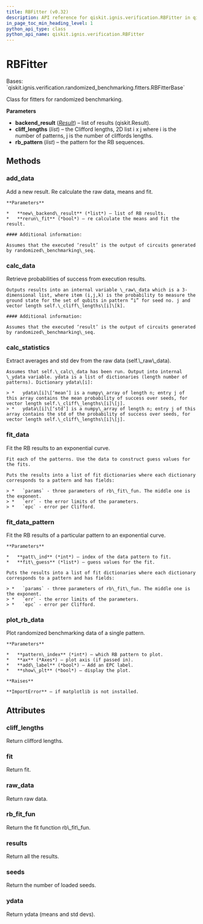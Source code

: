 ```yaml
---
title: RBFitter (v0.32)
description: API reference for qiskit.ignis.verification.RBFitter in qiskit v0.32
in_page_toc_min_heading_level: 1
python_api_type: class
python_api_name: qiskit.ignis.verification.RBFitter
---
```


# RBFitter

<Class id="qiskit.ignis.verification.RBFitter" isDedicatedPage={true} github="https://github.com/qiskit-community/qiskit-ignis/tree/stable/0.6/qiskit/ignis/verification/randomized_benchmarking/fitters.py" signature="RBFitter(backend_result, cliff_lengths, rb_pattern=None)" modifiers="class">
  Bases: `qiskit.ignis.verification.randomized_benchmarking.fitters.RBFitterBase`

  Class for fitters for randomized benchmarking.

  **Parameters**

  *   **backend\_result** ([*Result*](qiskit.result.Result "qiskit.result.Result")) – list of results (qiskit.Result).
  *   **cliff\_lengths** (*list*) – the Clifford lengths, 2D list i x j where i is the number of patterns, j is the number of cliffords lengths.
  *   **rb\_pattern** (*list*) – the pattern for the RB sequences.

  ## Methods

  <span id="qiskit-ignis-verification-rbfitter-add-data" />

  ### add\_data

  <Function id="qiskit.ignis.verification.RBFitter.add_data" signature="RBFitter.add_data(new_backend_result, rerun_fit=True)">
    Add a new result. Re calculate the raw data, means and fit.

    **Parameters**

    *   **new\_backend\_result** (*list*) – list of RB results.
    *   **rerun\_fit** (*bool*) – re calculate the means and fit the result.

    #### Additional information:

    Assumes that the executed ‘result’ is the output of circuits generated by randomized\_benchmarking\_seq.
  </Function>

  <span id="qiskit-ignis-verification-rbfitter-calc-data" />

  ### calc\_data

  <Function id="qiskit.ignis.verification.RBFitter.calc_data" signature="RBFitter.calc_data()">
    Retrieve probabilities of success from execution results.

    Outputs results into an internal variable \_raw\_data which is a 3-dimensional list, where item (i,j,k) is the probability to measure the ground state for the set of qubits in pattern “i” for seed no. j and vector length self.\_cliff\_lengths\[i]\[k].

    #### Additional information:

    Assumes that the executed ‘result’ is the output of circuits generated by randomized\_benchmarking\_seq.
  </Function>

  <span id="qiskit-ignis-verification-rbfitter-calc-statistics" />

  ### calc\_statistics

  <Function id="qiskit.ignis.verification.RBFitter.calc_statistics" signature="RBFitter.calc_statistics()">
    Extract averages and std dev from the raw data (self.\_raw\_data).

    Assumes that self.\_calc\_data has been run. Output into internal \_ydata variable. ydata is a list of dictionaries (length number of patterns). Dictionary ydata\[i]:

    > *   ydata\[i]\[‘mean’] is a numpy\_array of length n; entry j of this array contains the mean probability of success over seeds, for vector length self.\_cliff\_lengths\[i]\[j].
    > *   ydata\[i]\[‘std’] is a numpy\_array of length n; entry j of this array contains the std of the probability of success over seeds, for vector length self.\_cliff\_lengths\[i]\[j].
  </Function>

  <span id="qiskit-ignis-verification-rbfitter-fit-data" />

  ### fit\_data

  <Function id="qiskit.ignis.verification.RBFitter.fit_data" signature="RBFitter.fit_data()">
    Fit the RB results to an exponential curve.

    Fit each of the patterns. Use the data to construct guess values for the fits.

    Puts the results into a list of fit dictionaries where each dictionary corresponds to a pattern and has fields:

    > *   `params` - three parameters of rb\_fit\_fun. The middle one is the exponent.
    > *   `err` - the error limits of the parameters.
    > *   `epc` - error per Clifford.
  </Function>

  <span id="qiskit-ignis-verification-rbfitter-fit-data-pattern" />

  ### fit\_data\_pattern

  <Function id="qiskit.ignis.verification.RBFitter.fit_data_pattern" signature="RBFitter.fit_data_pattern(patt_ind, fit_guess)">
    Fit the RB results of a particular pattern to an exponential curve.

    **Parameters**

    *   **patt\_ind** (*int*) – index of the data pattern to fit.
    *   **fit\_guess** (*list*) – guess values for the fit.

    Puts the results into a list of fit dictionaries where each dictionary corresponds to a pattern and has fields:

    > *   `params` - three parameters of rb\_fit\_fun. The middle one is the exponent.
    > *   `err` - the error limits of the parameters.
    > *   `epc` - error per Clifford.
  </Function>

  <span id="qiskit-ignis-verification-rbfitter-plot-rb-data" />

  ### plot\_rb\_data

  <Function id="qiskit.ignis.verification.RBFitter.plot_rb_data" signature="RBFitter.plot_rb_data(pattern_index=0, ax=None, add_label=True, show_plt=True)">
    Plot randomized benchmarking data of a single pattern.

    **Parameters**

    *   **pattern\_index** (*int*) – which RB pattern to plot.
    *   **ax** (*Axes*) – plot axis (if passed in).
    *   **add\_label** (*bool*) – Add an EPC label.
    *   **show\_plt** (*bool*) – display the plot.

    **Raises**

    **ImportError** – if matplotlib is not installed.
  </Function>

  ## Attributes

  ### cliff\_lengths

  <Attribute id="qiskit.ignis.verification.RBFitter.cliff_lengths">
    Return clifford lengths.
  </Attribute>

  ### fit

  <Attribute id="qiskit.ignis.verification.RBFitter.fit">
    Return fit.
  </Attribute>

  ### raw\_data

  <Attribute id="qiskit.ignis.verification.RBFitter.raw_data">
    Return raw data.
  </Attribute>

  ### rb\_fit\_fun

  <Attribute id="qiskit.ignis.verification.RBFitter.rb_fit_fun">
    Return the fit function rb\_fit\_fun.
  </Attribute>

  ### results

  <Attribute id="qiskit.ignis.verification.RBFitter.results">
    Return all the results.
  </Attribute>

  ### seeds

  <Attribute id="qiskit.ignis.verification.RBFitter.seeds">
    Return the number of loaded seeds.
  </Attribute>

  ### ydata

  <Attribute id="qiskit.ignis.verification.RBFitter.ydata">
    Return ydata (means and std devs).
  </Attribute>
</Class>

